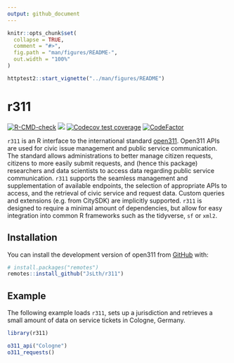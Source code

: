 ```yaml
---
output: github_document
---
```


<!-- README.md is generated from README.Rmd. Please edit that file -->

```r
knitr::opts_chunk$set(
  collapse = TRUE,
  comment = "#>",
  fig.path = "man/figures/README-",
  out.width = "100%"
)

httptest2::start_vignette("../man/figures/README")
```

# r311

<!-- badges: start -->
[![R-CMD-check](https://github.com/JsLth/r311/actions/workflows/R-CMD-check.yaml/badge.svg)](https://github.com/JsLth/r311/actions/workflows/R-CMD-check.yaml)
[![](https://www.r-pkg.org/badges/version/r311)](https://cran.r-project.org/package=r311)
[![Codecov test coverage](https://codecov.io/gh/JsLth/r311/branch/main/graph/badge.svg)](https://app.codecov.io/gh/JsLth/r311?branch=main)
[![CodeFactor](https://www.codefactor.io/repository/github/jslth/r311/badge)](https://www.codefactor.io/repository/github/jslth/r311)
<!-- badges: end -->

`r311` is an R interface to the international standard [open311](https://www.open311.org/). Open311 APIs are used for civic issue management and public service communication. The standard allows administrations to better manage citizen requests, citizens to more easily submit requests, and (hence this package) researchers and data scientists to access data regarding public service communication. `r311` supports the seamless management and supplementation of available endpoints, the selection of appropriate APIs to access, and the retrieval of civic service and request data. Custom queries and extensions (e.g. from CitySDK) are implicitly supported. `r311` is designed to require a minimal amount of dependencies, but allow for easy integration into common R frameworks such as the tidyverse, `sf` or `xml2`.

## Installation

You can install the development version of open311 from [GitHub](https://github.com/) with:

``` r
# install.packages("remotes")
remotes::install_github("JsLth/r311")
```

## Example

The following example loads `r311`, sets up a jurisdiction and retrieves
a small amount of data on service tickets in Cologne, Germany.

```r
library(r311)

o311_api("Cologne")
o311_requests()
```

